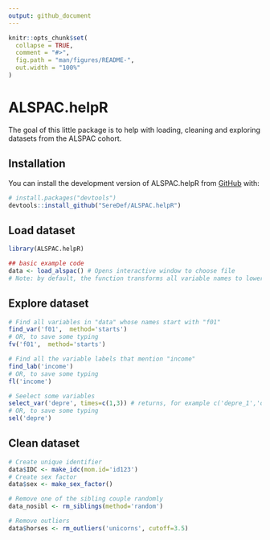 ```yaml
---
output: github_document
---
```


<!-- README.md is generated from README.Rmd. Please edit that file -->

```r
knitr::opts_chunk$set(
  collapse = TRUE,
  comment = "#>",
  fig.path = "man/figures/README-",
  out.width = "100%"
)
```

# ALSPAC.helpR

<!-- badges: start -->
<!-- badges: end -->

The goal of this little package is to help with loading, cleaning and exploring 
datasets from the ALSPAC cohort. 

## Installation

You can install the development version of ALSPAC.helpR from [GitHub](https://github.com/) with:

``` r
# install.packages("devtools")
devtools::install_github("SereDef/ALSPAC.helpR")
```

## Load dataset

```r
library(ALSPAC.helpR)

## basic example code
data <- load_alspac() # Opens interactive window to choose file
# Note: by default, the function transforms all variable names to lowercase (set lower.case=FALSE if this is not desired)
```

## Explore dataset
```r
# Find all variables in "data" whose names start with "f01"
find_var('f01',  method='starts')
# OR, to save some typing 
fv('f01',  method='starts')

# Find all the variable labels that mention "income"
find_lab('income')
# OR, to save some typing 
fl('income')

# Seelect some variables
select_var('depre', times=c(1,3)) # returns, for example c('depre_1','depre_3')
# OR, to save some typing 
sel('depre')

```

## Clean dataset
```r
# Create unique identifier
data$IDC <- make_idc(mom.id='id123') 
# Create sex factor
data$sex <- make_sex_factor()

# Remove one of the sibling couple randomly
data_nosibl <- rm_siblings(method='random')

# Remove outliers 
data$horses <- rm_outliers('unicorns', cutoff=3.5)
```

